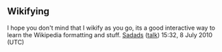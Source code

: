 <article id="27975292" title=Talk:Global civics>
	<talkpage id="27975292" title="Talk:Global civics">
{{WikiProject United States Public Policy}}
{{WikiProject Globalization|class=start|importance=high}}

== Wikifying ==

I hope you don't mind that I wikify as you go, its a good interactive way to learn the Wikipedia formatting and stuff. [[User:Sadads|Sadads]] ([[User talk:Sadads|talk]]) 15:32, 8 July 2010 (UTC)
	</talkpage>
</article>